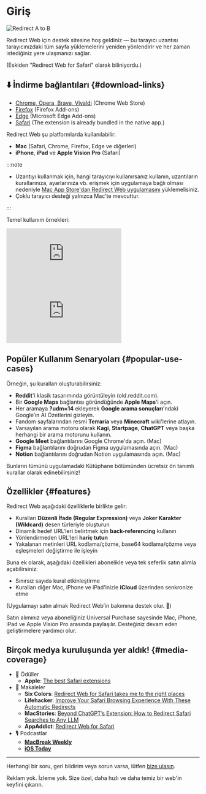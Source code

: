 
# Giriş

<div style={{display: "flex", flexDirection: "column", alignItems: "flex-start", marginBottom: "25px"}}>
  <img src={useBaseUrl("img/redirect-a-to-b.png")} style={{display: "block", minWidth: "360px", maxWidth: "500px", width: "100%", height: "auto", marginBottom: "25px"}} alt="Redirect A to B" />
  <ExtensionStoreLinks />
</div>

Redirect Web için destek sitesine hoş geldiniz — bu tarayıcı uzantısı tarayıcınızdaki tüm sayfa yüklemelerini yeniden yönlendirir ve her zaman istediğiniz yere ulaşmanızı sağlar.

(Eskiden "Redirect Web for Safari" olarak biliniyordu.)

## ⬇️ İndirme bağlantıları {#download-links}

- [Chrome, Opera, Brave, Vivaldi](https://chromewebstore.google.com/detail/ffglckbhfbfmdkefdmjbhpnffkcmlhdh) (Chrome Web Store)
- [Firefox](https://addons.mozilla.org/firefox/addon/redirect-web/) (Firefox Add-ons)
- [Edge](https://microsoftedge.microsoft.com/addons/detail/hmfkakfdccgdpgemaicfgngnmflefpga) (Microsoft Edge Add-ons)
- [Safari](https://apps.apple.com/app/id1571283503) (The extension is already bundled in the native app.)

Redirect Web şu platformlarda kullanılabilir:

- **Mac** (Safari, Chrome, Firefox, Edge ve diğerleri)
- **iPhone**, **iPad** ve **Apple Vision Pro** (Safari)

:::note

- Uzantıyı kullanmak için, hangi tarayıcıyı kullanırsanız kullanın, uzantıların kurallarınıza, ayarlarınıza vb. erişmek için uygulamaya bağlı olması nedeniyle [Mac App Store'dan Redirect Web uygulamasını](https://apps.apple.com/app/id1571283503) yüklemelisiniz.
- Çoklu tarayıcı desteği yalnızca Mac'te mevcuttur.

:::

Temel kullanım örnekleri:

<iframe style={{width:"100%", aspectRatio:"9/16", height:"auto", maxHeight:"60vh", maxWidth:"35vh"}} src="https://www.youtube.com/embed/NaQ5X-v-qJU" title="iOS Demo Video (YouTube)" frameborder="0" allow="accelerometer; autoplay; clipboard-write; encrypted-media; gyroscope; picture-in-picture; web-share" allowfullscreen></iframe>

<iframe style={{width:"100%", aspectRatio:"17/9", height:"auto", maxHeight:"100vh"}} src="https://www.youtube.com/embed/5eU89Gu73SQ" title="macOS Demo Video (YouTube)" frameborder="0" allow="accelerometer; autoplay; clipboard-write; encrypted-media; gyroscope; picture-in-picture; web-share" allowfullscreen></iframe>

## Popüler Kullanım Senaryoları {#popular-use-cases}

Örneğin, şu kuralları oluşturabilirsiniz:

- **Reddit**'i klasik tasarımında görüntüleyin (old.reddit.com).
- Bir **Google Maps** bağlantısı göründüğünde **Apple Maps**'i açın.
- Her aramaya **?udm=14** ekleyerek **Google arama sonuçları**'ndaki Google’ın AI Özetlerini gizleyin.
- Fandom sayfalarından resmi **Terraria** veya **Minecraft** wiki'lerine atlayın.
- Varsayılan arama motoru olarak **Kagi**, **Startpage**, **ChatGPT** veya başka herhangi bir arama motorunu kullanın.
- **Google Meet** bağlantılarını Google Chrome'da açın. (Mac)
- **Figma** bağlantılarını doğrudan Figma uygulamasında açın. (Mac)
- **Notion** bağlantılarını doğrudan Notion uygulamasında açın. (Mac)

Bunların tümünü uygulamadaki Kütüphane bölümünden ücretsiz ön tanımlı kurallar olarak edinebilirsiniz!

## Özellikler {#features}

Redirect Web aşağıdaki özelliklerle birlikte gelir:

- Kuralları **Düzenli İfade (Regular Expression)** veya **Joker Karakter (Wildcard)** desen türleriyle oluşturun
- Dinamik hedef URL'leri belirtmek için **back-referencing** kullanın
- Yönlendirmeden URL'leri **hariç tutun**
- Yakalanan metinleri URL kodlama/çözme, base64 kodlama/çözme veya eşleşmeleri değiştirme ile işleyin

Buna ek olarak, aşağıdaki özellikleri abonelikle veya tek seferlik satın alımla açabilirsiniz:

- Sınırsız sayıda kural etkinleştirme
- Kuralları diğer Mac, iPhone ve iPad'inizle **iCloud** üzerinden senkronize etme

(Uygulamayı satın almak Redirect Web’in bakımına destek olur. 🙏)

Satın alımınız veya aboneliğiniz Universal Purchase sayesinde Mac, iPhone, iPad ve Apple Vision Pro arasında paylaşılır. Desteğiniz devam eden geliştirmelere yardımcı olur.

## Birçok medya kuruluşunda yer aldık! {#media-coverage}

* 🏅 Ödüller
    * **Apple**: [The best Safari extensions](https://apps.apple.com/us/story/id1377753262)
* 📰 Makaleler
    * **Six Colors**: [Redirect Web for Safari takes me to the right places](https://sixcolors.com/post/2022/11/redirect-web-for-safari-takes-me-to-the-right-places/)
    * **Lifehacker**: [Improve Your Safari Browsing Experience With These Automatic Redirects](https://lifehacker.com/improve-your-safari-browsing-experience-with-these-auto-1849812013)
    * **MacStories**: [Beyond ChatGPT’s Extension: How to Redirect Safari Searches to Any LLM](https://www.macstories.net/tutorials/beyond-chatgpts-extension-how-to-redirect-safari-searches-to-any-llm/)
    * **AppAddict**: [Redirect Web for Safari](https://appaddict.app/post/redirect-web-for-safari)
* 🎙️ Podcastlar
    * [**MacBreak Weekly**](https://youtu.be/I251K3L2s88?t=7427)
    * [**iOS Today**](https://youtu.be/cWkwH84b6M4?t=636)

---

Herhangi bir soru, geri bildirim veya sorun varsa, lütfen [bize ulaşın](/contact-us).

Reklam yok. İzleme yok. Size özel, daha hızlı ve daha temiz bir web'in keyfini çıkarın.
